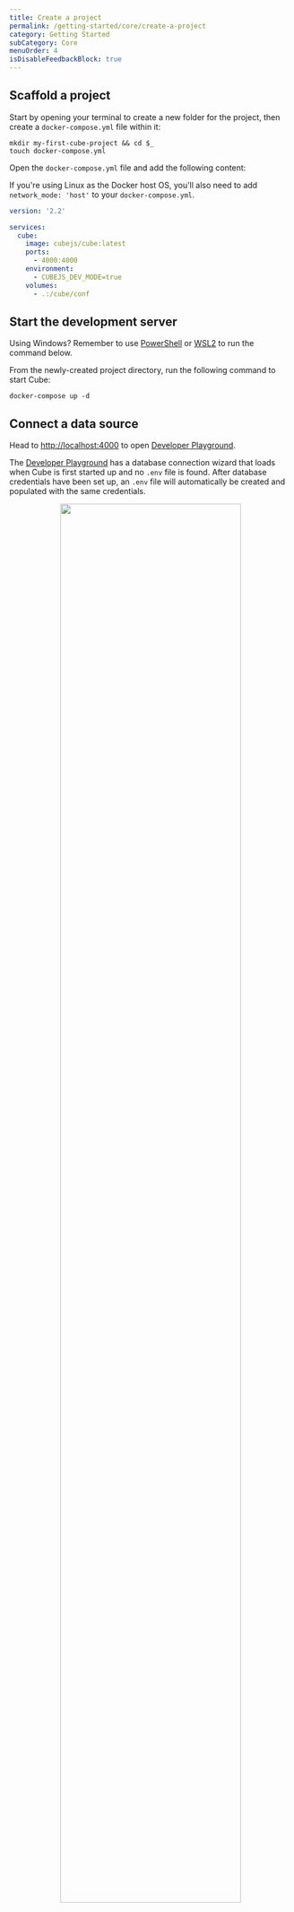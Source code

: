 ```yaml
---
title: Create a project
permalink: /getting-started/core/create-a-project
category: Getting Started
subCategory: Core
menuOrder: 4
isDisableFeedbackBlock: true
---
```


## Scaffold a project

Start by opening your terminal to create a new folder for the project, then
create a `docker-compose.yml` file within it:

```bash{promptUser: user}
mkdir my-first-cube-project && cd $_
touch docker-compose.yml
```

Open the `docker-compose.yml` file and add the following content:

<WarningBox>

If you're using Linux as the Docker host OS, you'll also need to add
`network_mode: 'host'` to your `docker-compose.yml`.

</WarningBox>

```yaml
version: '2.2'

services:
  cube:
    image: cubejs/cube:latest
    ports:
      - 4000:4000
    environment:
      - CUBEJS_DEV_MODE=true
    volumes:
      - .:/cube/conf
```

## Start the development server

<InfoBox>

Using Windows? Remember to use [PowerShell][powershell-docs] or
[WSL2][wsl2-docs] to run the command below.

</InfoBox>

From the newly-created project directory, run the following command to start
Cube:

```bash{promptUser: user}
docker-compose up -d
```

## Connect a data source

Head to [http://localhost:4000](http://localhost:4000) to open [Developer
Playground][ref-devtools-playground].

The [Developer Playground][ref-devtools-playground] has a database connection
wizard that loads when Cube is first started up and no `.env` file is found.
After database credentials have been set up, an `.env` file will automatically
be created and populated with the same credentials.

<div style="text-align: center">
  <img
    src="https://ucarecdn.com/9863faf0-4354-4ccd-828f-19500b7d9666/"
    style="border: none"
    width="80%"
  />
</div>

The next screen shows all the databases Cube can connect to. Click on
**PostgreSQL**, then use the following credentials:

| Field    | Value              |
| -------- | ------------------ |
| Host     | `demo-db.cube.dev` |
| Port     | `5432`             |
| Database | `ecom`             |
| Username | `cube`             |
| Password | `12345`            |

<div style="text-align: center">
  <img
    src="https://ucarecdn.com/d86ca1ca-046a-4f57-846d-f804a6ae047d/"
    style="border: none"
    width="80%"
  />
</div>

After clicking Apply, you should see tables available to you from the configured
database; select the `orders` table to generate a Cube model:

<div style="text-align: center">
  <img
    src="https://ucarecdn.com/85dd345d-e9a0-402b-b882-500002e4856e/"
    style="border: none"
    width="80%"
  />
</div>

After selecting the table, click **Generate Schema** and you should see the
following:

<div style="text-align: center">
  <img
    src="https://ucarecdn.com/9671e77c-5262-428a-8d78-479e9652c0bc/"
    style="border: none"
    width="80%"
  />
</div>

Click **Build** on the dialog, which should take you to the **Build** page.

In the next step, we'll learn how to
[create a model from scratch](/getting-started/core/create-models).

[powershell-docs]: https://learn.microsoft.com/en-us/powershell/
[ref-devtools-playground]: /dev-tools/dev-playground
[wsl2-docs]: https://learn.microsoft.com/en-us/windows/wsl/install
